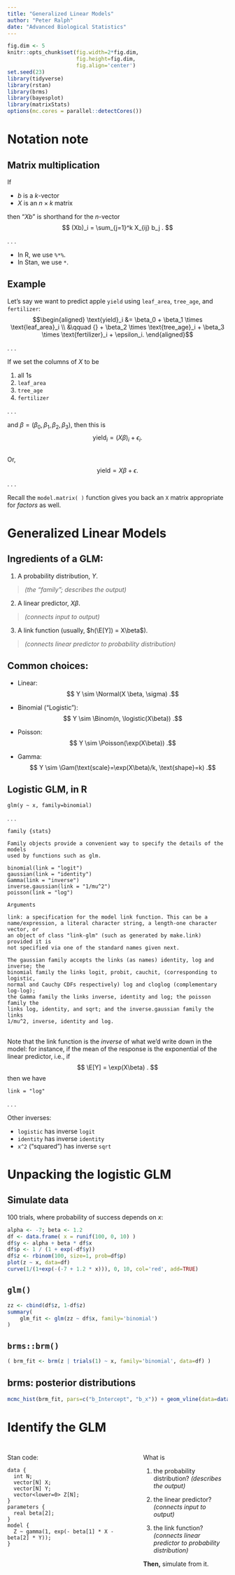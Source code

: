 ```yaml
---
title: "Generalized Linear Models"
author: "Peter Ralph"
date: "Advanced Biological Statistics"
---
```


```r
fig.dim <- 5
knitr::opts_chunk$set(fig.width=2*fig.dim,
                      fig.height=fig.dim,
                      fig.align='center')
set.seed(23)
library(tidyverse)
library(rstan)
library(brms)
library(bayesplot)
library(matrixStats)
options(mc.cores = parallel::detectCores())
```

# Notation note

## Matrix multiplication

If 

- $b$ is a $k$-vector
- $X$ is an $n \times k$ matrix

then "$X b$" is shorthand for the $n$-vector
$$ (Xb)_i = \sum_{j=1}^k X_{ij} b_j . $$

. . .

- In R, we use `%*%`.
- In Stan, we use `*`.

## Example

Let's say we want to predict
apple `yield` using `leaf_area`, `tree_age`, and `fertilizer`:
$$\begin{aligned}
\text{yield}_i &= \beta_0 + \beta_1 \times \text{leaf_area}_i \\
    &\qquad {} + \beta_2 \times \text{tree_age}_i
    + \beta_3 \times \text{fertilizer}_i + \epsilon_i.
\end{aligned}$$

. . .

If we set the columns of $X$ to be

1. all 1s
2. `leaf_area`
3. `tree_age`
4. `fertilizer`

. . .

and $\beta = (\beta_0, \beta_1, \beta_2, \beta_3),$
then this is
$$
\text{yield}_i = (X \beta)_i + \epsilon_i .
$$

##

Or,
$$
  \text{yield} = X \beta + \epsilon .
$$

. . .

Recall
the `model.matrix( )` function gives you back an `X` matrix appropriate for *factors* as well.

# Generalized Linear Models

## Ingredients of a GLM:

1. A probability distribution, $Y$.

  > *(the "family"; describes the output)*

2. A linear predictor, $X \beta$.

  > *(connects input to output)*

3. A link function (usually, $h(\E[Y]) = X\beta$).

  > *(connects linear predictor to probability distribution)*

## Common choices:

- Linear:
  $$ Y \sim \Normal(X \beta, \sigma) .$$

- Binomial ("Logistic"):
  $$ Y \sim \Binom(n, \logistic(X\beta)) .$$

- Poisson:
  $$ Y \sim \Poisson(\exp(X\beta)) .$$

- Gamma:
  $$ Y \sim \Gam(\text{scale}=\exp(X\beta)/k, \text{shape}=k) .$$

## Logistic GLM, in R

```
glm(y ~ x, family=binomial)
```

. . .

```
family {stats}

Family objects provide a convenient way to specify the details of the models
used by functions such as glm.

binomial(link = "logit")
gaussian(link = "identity")
Gamma(link = "inverse")
inverse.gaussian(link = "1/mu^2")
poisson(link = "log")

Arguments

link: a specification for the model link function. This can be a
name/expression, a literal character string, a length-one character vector, or
an object of class "link-glm" (such as generated by make.link) provided it is
not specified via one of the standard names given next.

The gaussian family accepts the links (as names) identity, log and inverse; the
binomial family the links logit, probit, cauchit, (corresponding to logistic,
normal and Cauchy CDFs respectively) log and cloglog (complementary log-log);
the Gamma family the links inverse, identity and log; the poisson family the
links log, identity, and sqrt; and the inverse.gaussian family the links
1/mu^2, inverse, identity and log.
```

## 

Note that the link function is the *inverse* of what we'd write down in the model:
for instance, if the mean of the response is the exponential of the linear predictor,
i.e., if
$$
\E[Y] = \exp(X\beta) .
$$
then we have
```
link = "log"
```

. . .

Other inverses:

- `logistic` has inverse `logit`
- `identity` has inverse `identity`
- `x^2` ("squared") has inverse `sqrt`

# Unpacking the logistic GLM

## Simulate data

100 trials, where probability of success depends on $x$:
```r
alpha <- -7; beta <- 1.2
df <- data.frame( x = runif(100, 0, 10) )
df$y <- alpha + beta * df$x
df$p <- 1 / (1 + exp(-df$y))
df$z <- rbinom(100, size=1, prob=df$p)
plot(z ~ x, data=df)
curve(1/(1+exp(-(-7 + 1.2 * x))), 0, 10, col='red', add=TRUE)
```

## `glm()`

```r
zz <- cbind(df$z, 1-df$z)
summary(
    glm_fit <- glm(zz ~ df$x, family='binomial')
)
```

## `brms::brm()`

```r
( brm_fit <- brm(z | trials(1) ~ x, family='binomial', data=df) )
```



## brms: posterior distributions

```r
mcmc_hist(brm_fit, pars=c("b_Intercept", "b_x")) + geom_vline(data=data.frame(Parameter=c("b_Intercept", "b_x"), x=c(alpha, beta)), aes(xintercept = x), colour='red')
```

# Identify the GLM

## 

::: {.columns}
:::::: {.column width=60%}

Stan code:

```
data {
  int N;
  vector[N] X;
  vector[N] Y;
  vector<lower=0> Z[N];
}
parameters {
  real beta[2];
}
model {
  Z ~ gamma(1, exp(- beta[1] * X - beta[2] * Y));
}
```

:::
:::::: {.column width=40%}

What is

1. the probability distribution?
  *(describes the output)*

2. the linear predictor?
  *(connects input to output)*

3. the link function?
  *(connects linear predictor to probability distribution)*


**Then,** simulate from it.

:::
::::::
